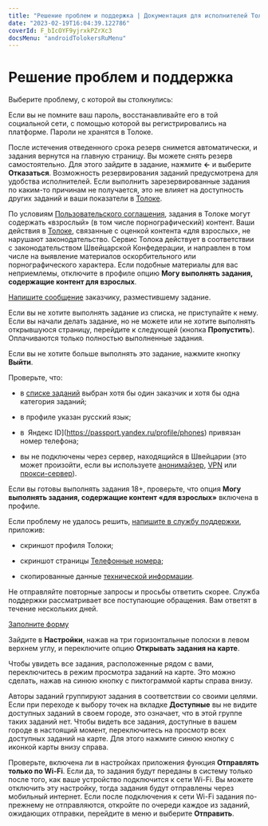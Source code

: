 ```yaml
---
title: "Решение проблем и поддержка | Документация для исполнителей Толоки"
date: "2023-02-19T16:04:39.122786"
coverId: F_bIcOYF9yjrxkPZrXc3
docsMenu: "androidTolokersRuMenu"
---
```



# Решение проблем и поддержка

Выберите проблему, с которой вы столкнулись:

<Cut title="Проблема с регистрацией или входом">

<RuTroubleshootingContent1/>

<Cut title="Не помню логин или пароль">

Если вы не помните ваш пароль, восстанавливайте его в той социальной сети, с помощью которой вы регистрировались на платформе. Пароли не хранятся в Толоке.

</Cut>

<RuTroubleshootingContent2/>

</Cut>

<RuTroubleshootingContent12/>

<Cut title="Вопрос о заданиях">

<RuTroubleshootingContent13/>

<Cut title="Как снять резерв с задания?">

После истечения отведенного срока резерв снимется автоматически, и задания вернутся на главную страницу. Вы можете снять резерв самостоятельно. Для этого зайдите в задание, нажмите **←** и выберите **Отказаться**. Возможность резервирования заданий предусмотрена для удобства исполнителей. Если выполнить зарезервированные задания по каким-то причинам не получается, это не влияет на доступность других заданий и ваши показатели в [Толоке](https://toloka.ai/tolokers/ru/).

</Cut>

<Cut title="Вопрос о контенте заданий">

<Cut title="Задание содержит контент 18+">

По условиям [Пользовательского соглашения](https://join.toloka.ai/legal/user-agreement-ru/), задания в Толоке могут содержать «взрослый» (в том числе порнографический) контент. Ваши действия в [Толоке](https://toloka.ai/tolokers/ru/), связанные с оценкой контента «для взрослых», не нарушают законодательство. Сервис Толока действует в соответствии с законодательством Швейцарской Конфедерации, и направлен в том числе на выявление материалов оскорбительного или порнографического характера. Если подобные материалы для вас неприемлемы, отключите в профиле опцию **Могу выполнять задания, содержащие контент для взрослых**.

</Cut>

<RuTroubleshootingContent3/>

</Cut>

<Cut title="Вопрос о конкретном задании">

[Напишите сообщение](../../messages#requester) заказчику, разместившему задание.

<RuTroubleshootingContent4/>

</Cut>

<RuTroubleshootingContent14/>

<Cut title="Что делать, если я получил задание, которое не хочу выполнять?">

Если вы не хотите выполнять задание из списка, не приступайте к нему. Если вы начали делать задание, но не можете или не хотите выполнять открывшуюся страницу, перейдите к следующей (кнопка **Пропустить**). Оплачиваются только полностью выполненные задания.

Если вы не хотите больше выполнять это задание, нажмите кнопку **Выйти**.

</Cut>

<RuTroubleshootingContent5/>

<Cut title="В списке нет ни одного задания">

Проверьте, что:

- в [списке заданий](../../task-select) выбран хотя бы один заказчик и хотя бы одна категория заданий;

- в профиле указан русский язык;

- в  Яндекс ID](https://passport.yandex.ru/profile/phones) привязан номер телефона;

- вы не подключены через сервер, находящийся в Швейцарии (это может произойти, если вы используете [анонимайзер](https://ru.wikipedia.org/wiki/Анонимайзер), [VPN](https://ru.wikipedia.org/wiki/VPN) или [прокси-сервер](https://ru.wikipedia.org/wiki/Прокси-сервер)).

<Note mode="note" title="Примечание">

Если вы готовы выполнять задания 18+, проверьте, что опция **Могу выполнять задания, содержащие контент «для взрослых»** включена в профиле.

</Note>

Если проблему не удалось решить, [напишите в службу поддержки](../support?form-source=troubleshooting), приложив:

- скриншот профиля Толоки;

- скриншот страницы [Телефонные номера](https://passport.yandex.ru/profile/phones);

- скопированные данные [технической информации](https://yandex.ru/internet/).

<Note mode="note" title="Примечание">

Не отправляйте повторные запросы и просьбы ответить скорее. Служба поддержки рассматривает все поступающие обращения. Вам ответят в течение нескольких дней.

</Note>

[Заполните форму](../support?form-source=troubleshooting#contact)

</Cut>

<RuTroubleshootingContent6/>

</Cut>

<Cut title="Вопросы о мобильном приложении">

<RuTroubleshootingContent7/>

<Cut title="Как изменить тип заданий прогулка-дом?">

Зайдите в **Настройки**, нажав на три горизонтальные полоски в левом верхнем углу, и переключите опцию **Открывать задания на карте**.

</Cut>

<Cut title="Как увидеть все задания на карте, расположенные рядом со мной?">

Чтобы увидеть все задания, расположенные рядом с вами, переключитесь в режим просмотра заданий на карте. Это можно сделать, нажав на синюю кнопку с пиктограммой карты справа внизу.

</Cut>

<RuTroubleshootingContent8/>

</Cut>

<Cut title="Технические вопросы">

<RuTroubleshootingContent9/>

<Cut title="Открываю задание, а точек на карте нет">

Авторы заданий группируют задания в соответствии со своими целями. Если при переходе к выбору точек на вкладке **Доступные** вы не видите доступных заданий в своем городе, это означает, что в этой группе таких заданий нет. Чтобы видеть все задания, доступные в вашем городе в настоящий момент, переключитесь на просмотр всех доступных заданий на карте. Для этого нажмите синюю кнопку с иконкой карты внизу справа.

</Cut>

<Cut title="После нажатия «Отправить» задание остается в «Выполненных»">

Проверьте, включена ли в настройках приложения функция **Отправлять только по Wi-Fi**. Если да, то задания будут переданы в систему только после того, как ваше устройство подключится к сети Wi-Fi. Вы можете отключить эту настройку, тогда задания будут отправлены через мобильный интернет. Если после подключения к сети Wi-Fi задания по-прежнему не отправляются, откройте по очереди каждое из заданий, ожидающих отправки, перейдите в меню и выберите **Отправить**.

</Cut>

<RuTroubleshootingContent10/>

</Cut>

<RuTroubleshootingContent11/>
